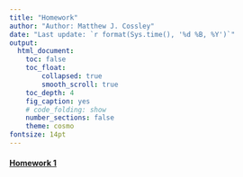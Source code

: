```yaml
---
title: "Homework"
author: "Author: Matthew J. Cossley"
date: "Last update: `r format(Sys.time(), '%d %B, %Y')`"
output:
  html_document:
    toc: false
    toc_float:
        collapsed: true
        smooth_scroll: true
    toc_depth: 4
    fig_caption: yes
    # code_folding: show
    number_sections: false
    theme: cosmo
fontsize: 14pt
---
```


#### [Homework 1](homework_1.html)
<!-- #### [Homework 2](homework_2.html) -->
<!-- #### [Homework 3](homework_3.html) -->
<!-- #### [Homework 4](homework_4.html) -->
<!-- #### [Homework 5](homework_5.html) -->
<!-- #### [Homework 6](homework_6.html) -->
<!-- #### [Homework 6](homework_7.html) -->
<!-- #### [Homework 6](homework_8.html) -->
<!-- #### [Homework 6](homework_9.html) -->
<!-- #### [Homework 6](homework_10.html) -->